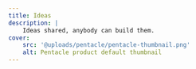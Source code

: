 ```yaml
---
title: Ideas
description: |
    Ideas shared, anybody can build them.
cover:
    src: '@uploads/pentacle/pentacle-thumbnail.png'
    alt: Pentacle product default thumbnail
---
```


<Title
    title="Ideas"
    subtitle="K16E Blog"
    flipped={ true }
    swapped={ false }
    centered={ false }
/>